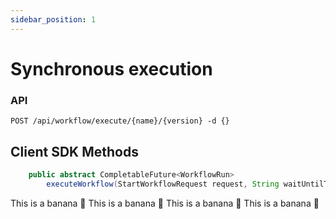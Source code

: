 ```yaml
---
sidebar_position: 1
---
```




# Synchronous execution
### API
    POST /api/workflow/execute/{name}/{version} -d {}

## Client SDK Methods

<Tabs>
<TabItem value="Java" label="Java">

```java
    public abstract CompletableFuture<WorkflowRun>
        executeWorkflow(StartWorkflowRequest request, String waitUntilTask);
```
</TabItem>

  <TabItem value="Golang" label="Golang">
    This is a banana 🍌
  </TabItem>
  <TabItem value="Python" label="Python">
      This is a banana 🍌
  </TabItem>
  <TabItem value="CSharp" label="CSharp">
      This is a banana 🍌
  </TabItem>
  <TabItem value="javascript" label="Javascript">
        This is a banana 🍌
    </TabItem>
</Tabs>
